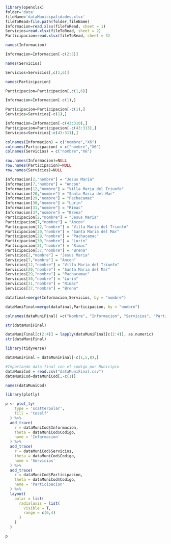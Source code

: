 ```r
library(openxlsx)
folder='data'
fileName='dataMunicipalidades.xlsx'
fileToRead=file.path(folder,fileName)
Informacion=read.xlsx(fileToRead, sheet = 1)
Servicios=read.xlsx(fileToRead, sheet = 2)
Participacion=read.xlsx(fileToRead, sheet = 3)
```
```r
names(Informacion)
```

```r
Informacion=Informacion[-c(2:5)]
```

```r
names(Servicios)
```
```r
Servicios=Servicios[,c(1,6)]
```
```r
names(Participacion)
```
```r
Participacion=Participacion[,c(1,6)]
```

```r
Informacion=Informacion[-c(1),]
```
```r
Participacion=Participacion[-c(1),]
Servicios=Servicios[-c(1),]
```
```r
Informacion=Informacion[-c(43:310),]
Participacion=Participacion[-c(43:313),]
Servicios=Servicios[-c(43:311),]
```

```r
colnames(Informacion) = c("nombre","X6")
colnames(Participacion) = c("nombre","X6")
colnames(Servicios) = c("nombre","X6")
```
```r
row.names(Informacion)=NULL
row.names(Participacion)=NULL
row.names(Servicios)=NULL
```

```r
Informacion[2,"nombre"] = "Jesus Maria"
Informacion[7,"nombre"] = "Ancon"
Informacion[12,"nombre"] = "Villa Maria del Triunfo"
Informacion[20,"nombre"] = "Santa Maria del Mar"
Informacion[29,"nombre"] = "Pachacamac"
Informacion[30,"nombre"] = "Lurin"
Informacion[31,"nombre"] = "Rimac"
Informacion[37,"nombre"] = "Brena"
Participacion[2,"nombre"] = "Jesus Maria"
Participacion[7,"nombre"] = "Ancon"
Participacion[12,"nombre"] = "Villa Maria del Triunfo"
Participacion[20,"nombre"] = "Santa Maria del Mar"
Participacion[29,"nombre"] = "Pachacamac"
Participacion[30,"nombre"] = "Lurin"
Participacion[31,"nombre"] = "Rimac"
Participacion[37,"nombre"] = "Brena"
Servicios[2,"nombre"] = "Jesus Maria"
Servicios[7,"nombre"] = "Ancon"
Servicios[12,"nombre"] = "Villa Maria del Triunfo"
Servicios[20,"nombre"] = "Santa Maria del Mar"
Servicios[29,"nombre"] = "Pachacamac"
Servicios[30,"nombre"] = "Lurin"
Servicios[31,"nombre"] = "Rimac"
Servicios[37,"nombre"] = "Brena"

```

```r
datafinal=merge(Informacion,Servicios, by = "nombre")
```
```r
dataMuniFinal=merge(datafinal,Participacion, by = "nombre")
```
```r
colnames(dataMuniFinal) =c("Nombre", "Informacion", "Servicios", "Participacion")
```



```r
str(dataMuniFinal)
```

```r
dataMuniFinal[c(2:4)] = lapply(dataMuniFinal[c(2:4)], as.numeric)
str(dataMuniFinal)
```

```r
library(tidyverse)
```
```r
dataMuniFinal = dataMuniFinal[-c(1,5,8),]
```

```r
#Importando data final con el codigo por Municipio
dataMuniCod = read.csv("dataMuniFinal.csv")
dataMuniCod=dataMuniCod[,-c(1)]
```
```r
names(dataMuniCod)
```


```r
library(plotly)

p <- plot_ly(
    type = 'scatterpolar',
    fill = 'toself'
  ) %>%
  add_trace(
    r = dataMuniCod$Informacion,
    theta = dataMuniCod$Codigo,
    name = 'Informacion'
  ) %>%
  add_trace(
    r = dataMuniCod$Servicios,
    theta = dataMuniCod$Codigo,
    name = 'Servicios'
  ) %>%
  add_trace(
    r = dataMuniCod$Participacion,
    theta = dataMuniCod$Codigo,
    name = 'Participacion'
  ) %>%
  layout(
    polar = list(
      radialaxis = list(
        visible = T,
        range = c(0,4)
      )
    )
  )

p
```












